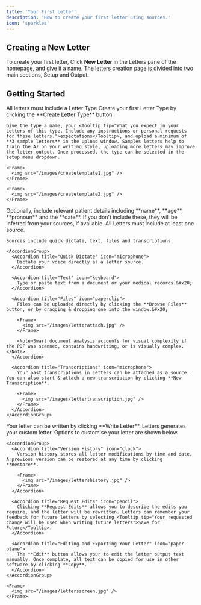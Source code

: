 ```yaml
---
title: 'Your First Letter'
description: 'How to create your first letter using sources.'
icon: 'sparkles'
---
```


## Creating a New Letter

To create your first letter, Click **New Letter** in the Letters pane of the homepage, and give it a name. The letters creation page is divided into two main sections, <Tooltip tip="The Letter setup pane controls the information that we use to create your custom letter.">Setup</Tooltip> and <Tooltip tip="This is where Letters generates your custom letter. There are options to customsie the output and export it.">Output</Tooltip>.

## Getting Started

<Steps>
  <Step title="Letter Types">
    <Note>All letters must include a <Tooltip tip="Letter Types allow the AI to learn your writing style and write letters that are structured to sound like you.">Letter Type</Tooltip></Note>
    Create your first Letter Type by clicking the **Create Letter Type** button.

    Give the type a name, your <Tooltip tip="What you expect in your Letters of this type. Include any instructions or personal requests for these letters.">expectations</Tooltip>, and upload a minimum of **3 sample letters** in the upload window. Samples letters help to train the AI on your writing style, uploading more letters may improve the letter output. Once processed, the type can be selected in the setup menu dropdown.

    <Frame>
      <img src="/images/createtemplate1.jpg" />
    </Frame>

    <Frame>
      <img src="/images/createtemplate2.jpg" />
    </Frame>
  </Step>

  <Step title="Patient Details">
    Optionally, include relevant patient details including **name**, **age**, **pronoun** and the **date**. If you don't include these, they will be inferred from your sources, if available. &#x20;
  </Step>

  <Step title="Sources">
    <Note>All Letters must include at least one source.</Note>

    Sources include quick dictate, text, files and transcriptions.

    <AccordionGroup>
      <Accordion title="Quick Dictate" icon="microphone">
        Dictate your voice directly as a letter source.
      </Accordion>

      <Accordion title="Text" icon="keyboard">
        Type or paste text from a document or your medical records.&#x20;
      </Accordion>

      <Accordion title="Files" icon="paperclip">
        Files can be uploaded directly by clicking the **Browse Files** button, or by dragging & dropping one into the window.&#x20;

        <Frame>
          <img src="/images/letterattach.jpg" />
        </Frame>

        <Note>Smart document analysis accounts for visual complexity if the PDF was scanned, contains handwriting, or is visually complex.</Note>
      </Accordion>

      <Accordion title="Transcriptions" icon="microphone">
        Your past transcriptions in Letters can be attached as a source. You can also start & attach a new transcription by clicking **New Transcription**.

        <Frame>
          <img src="/images/lettertranscription.jpg" />
        </Frame>
      </Accordion>
    </AccordionGroup>
  </Step>

  <Step title="Writing Your Letter">
    Your letter can be written by clicking **Write Letter**.
  </Step>

  <Step title="Letter Outputs">
    Letters generates your custom letter. Options to customise your letter are shown below.

    <AccordionGroup>
      <Accordion title="Version History" icon="clock">
        Version history stores all letter modifications by time and date. A previous version can be restored at any time by clicking **Restore**.

        <Frame>
          <img src="/images/lettershistory.jpg" />
        </Frame>
      </Accordion>

      <Accordion title="Request Edits" icon="pencil">
        Clicking **Request Edits** allows you to describe the edits you require, and the letter will be rewritten. Letters can remember your feedback for future letters by selecting <Tooltip tip="Your requested change will be used when writing future letters">Save for Future</Tooltip>.
      </Accordion>

      <Accordion title="Editing and Exporting Your Letter" icon="paper-plane">
        The **Edit** button allows your to edit the letter output text manually. Once complate, all text can be copied for use in other software by clicking **Copy**.
      </Accordion>
    </AccordionGroup>

    <Frame>
      <img src="/images/lettersscreen.jpg" />
    </Frame>
  </Step>
</Steps>